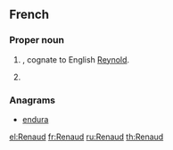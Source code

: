 ==French==
{{wikipedia|dab=Renaud}}

===Proper noun===
{{fr-proper noun|m}}

# {{given name|male|lang=fr}}, cognate to English [[Reynold]].
# {{surname|[[patronymic]]|lang=fr}}

===Anagrams===
* [[endura#French|endura]]

[[el:Renaud]]
[[fr:Renaud]]
[[ru:Renaud]]
[[th:Renaud]]